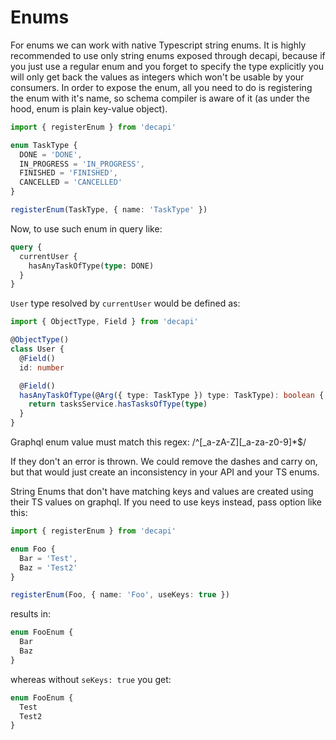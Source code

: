 # Enums

For enums we can work with native Typescript string enums.
It is highly recommended to use only string enums exposed through decapi, because if you just use a regular enum and you forget to specify the type explicitly you will only get back the values as integers which won't be usable by your consumers.
In order to expose the enum, all you need to do is registering the enum with it's name, so schema compiler is aware of it (as under the hood, enum is plain key-value object).

```ts
import { registerEnum } from 'decapi'

enum TaskType {
  DONE = 'DONE',
  IN_PROGRESS = 'IN_PROGRESS',
  FINISHED = 'FINISHED',
  CANCELLED = 'CANCELLED'
}

registerEnum(TaskType, { name: 'TaskType' })
```

Now, to use such enum in query like:

```graphql
query {
  currentUser {
    hasAnyTaskOfType(type: DONE)
  }
}
```

`User` type resolved by `currentUser` would be defined as:

```ts
import { ObjectType, Field } from 'decapi'

@ObjectType()
class User {
  @Field()
  id: number

  @Field()
  hasAnyTaskOfType(@Arg({ type: TaskType }) type: TaskType): boolean {
    return tasksService.hasTasksOfType(type)
  }
}
```

Graphql enum value must match this regex: /^[\_a-zA-Z][_a-za-z0-9]\*\$/

If they don't an error is thrown. We could remove the dashes and carry on, but that would just create an inconsistency in your API and your TS enums.

String Enums that don't have matching keys and values are created using their TS values on graphql. If you need to use keys instead, pass option like this:

```ts
import { registerEnum } from 'decapi'

enum Foo {
  Bar = 'Test',
  Baz = 'Test2'
}

registerEnum(Foo, { name: 'Foo', useKeys: true })
```

results in:

```graphql
enum FooEnum {
  Bar
  Baz
}
```

whereas without `seKeys: true` you get:

```graphql
enum FooEnum {
  Test
  Test2
}
```
